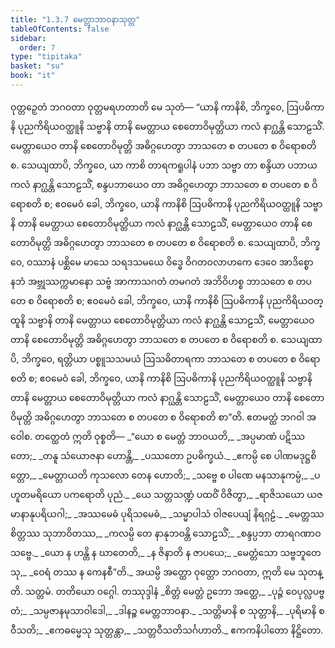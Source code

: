 ```yaml
---
title: "1.3.7 မေတ္တာဘာဝနာသုတ္တ"
tableOfContents: false
sidebar:
  order: 7
type: "tipitaka"
basket: "su"
book: "it"
---
```



<DynamicBreadcrumb />

<Division number="27" book="it" e="ch" v="18" p="208">

<Paragraph number="155" book="it">
ဝုတ္တဉှေတံ ဘဂဝတာ ဝုတ္တမရဟတာတိ မေ သုတံ—
</Paragraph>

<Paragraph number="156" book="it">
“ယာနိ ကာနိစိ, ဘိက္ခဝေ, ဩပဓိကာနိ ပုညကိရိယဝတ္ထူနိ သဗ္ဗာနိ တာနိ မေတ္တာယ စေတောဝိမုတ္တိယာ ကလံ နာဂ္ဃန္တိ သောဠသိံ. မေတ္တာယေဝ တာနိ စေတောဝိမုတ္တိ အဓိဂ္ဂဟေတွာ ဘာသတေ စ တပတေ စ ဝိရောစတိ စ.
</Paragraph>

<Paragraph number="157" book="it">
သေယျထာပိ, ဘိက္ခဝေ, ယာ ကာစိ တာရကရူပါနံ ပဘာ သဗ္ဗာ တာ စန္ဒိယာ ပဘာယ ကလံ နာဂ္ဃန္တိ သောဠသိံ, စန္ဒပဘာယေဝ တာ အဓိဂ္ဂဟေတွာ ဘာသတေ စ တပတေ စ ဝိရောစတိ စ; ဧဝမေဝံ ခေါ, ဘိက္ခဝေ, ယာနိ ကာနိစိ ဩပဓိကာနိ ပုညကိရိယဝတ္ထူနိ သဗ္ဗာနိ တာနိ မေတ္တာယ စေတောဝိမုတ္တိယာ ကလံ နာဂ္ဃန္တိ သောဠသိံ, မေတ္တာယေဝ တာနိ စေတောဝိမုတ္တိ အဓိဂ္ဂဟေတွာ ဘာသတေ စ တပတေ စ ဝိရောစတိ စ.
</Paragraph>

<Paragraph number="158" book="it">
သေယျထာပိ, ဘိက္ခဝေ, ဝဿာနံ ပစ္ဆိမေ မာသေ သရဒသမယေ ဝိဒ္ဓေ ဝိဂတဝလာဟကေ ဒေဝေ အာဒိစ္စော နဘံ အဗ္ဘုဿက္ကမာနော သဗ္ဗံ အာကာသဂတံ တမဂတံ အဘိဝိဟစ္စ ဘာသတေ စ တပတေ စ ဝိရောစတိ စ; ဧဝမေဝံ ခေါ, ဘိက္ခဝေ, ယာနိ ကာနိစိ ဩပဓိကာနိ ပုညကိရိယဝတ္ထူနိ သဗ္ဗာနိ တာနိ မေတ္တာယ စေတောဝိမုတ္တိယာ ကလံ နာဂ္ဃန္တိ သောဠသိံ, မေတ္တာယေဝ တာနိ စေတောဝိမုတ္တိ အဓိဂ္ဂဟေတွာ ဘာသတေ စ တပတေ စ ဝိရောစတိ စ.
</Paragraph>

<Paragraph number="159" book="it">
သေယျထာပိ, ဘိက္ခဝေ, ရတ္တိယာ ပစ္စူသသမယံ ဩသဓိတာရကာ ဘာသတေ စ တပတေ စ ဝိရောစတိ စ; ဧဝမေဝံ ခေါ, ဘိက္ခဝေ, ယာနိ ကာနိစိ ဩပဓိကာနိ ပုညကိရိယဝတ္ထူနိ သဗ္ဗာနိ တာနိ မေတ္တာယ စေတောဝိမုတ္တိယာ ကလံ နာဂ္ဃန္တိ သောဠသိံ, မေတ္တာယေဝ တာနိ စေတောဝိမုတ္တိ အဓိဂ္ဂဟေတွာ ဘာသတေ စ တပတေ စ ဝိရောစတိ စာ”တိ. ဧတမတ္ထံ ဘဂဝါ အဝေါစ. တတ္ထေတံ ဣတိ ဝုစ္စတိ—
</Paragraph>

<Paragraph number="160" type="verses" book="it">
_“ယော စ မေတ္တံ ဘာဝယတိ,_  
_အပ္ပမာဏံ ပဋိဿတော;_  
_တနူ သံယောဇနာ ဟောန္တိ,_  
_ပဿတော ဥပဓိက္ခယံ._  

</Paragraph>

<Paragraph number="161" type="verses" book="it">
_ဧကမ္ပိ စေ ပါဏမဒုဋ္ဌစိတ္တော,_  
_မေတ္တာယတိ ကုသလော တေန ဟောတိ;_  
_သဗ္ဗေ စ ပါဏေ မနသာနုကမ္ပံ,_  
_ပဟူတမရိယော ပကရောတိ ပုညံ._  

</Paragraph>

<Paragraph number="162" type="verses" book="it">
_ယေ သတ္တသဏ္ဍံ ပထဝိံ ဝိဇိတွာ,_  
_ရာဇိသယော ယဇမာနာနုပရိယဂါ;_  
_အဿမေဓံ ပုရိသမေဓံ,_  
_သမ္မာပါသံ ဝါဇပေယျံ နိရဂ္ဂဠံ._  

</Paragraph>

<Paragraph number="163" type="verses" book="it">
_မေတ္တဿ စိတ္တဿ သုဘာဝိတဿ,_  
_ကလမ္ပိ တေ နာနုဘဝန္တိ သောဠသိံ;_  
_စန္ဒပ္ပဘာ တာရဂဏာဝ သဗ္ဗေ._  

</Paragraph>

<Paragraph number="164" type="verses" book="it">
_ယော န ဟန္တိ န ဃာတေတိ,_  
_န ဇိနာတိ န ဇာပယေ;_  
_မေတ္တံသော သဗ္ဗဘူတေသု,_  
_ဝေရံ တဿ န ကေနစီ”တိ._  

</Paragraph>

<Paragraph number="165" book="it">
အယမ္ပိ အတ္ထော ဝုတ္တော ဘဂဝတာ, ဣတိ မေ သုတန္တိ.

</Paragraph>
</Division>

<Paragraph number="166" type="center" book="it">
သတ္တမံ.



</Paragraph>

<Paragraph number="167" type="center" book="it">
တတိယော ဝဂ္ဂေါ.



</Paragraph>

<Paragraph number="168" type="center" book="it">
တဿုဒ္ဒါနံ


</Paragraph>

<Paragraph number="169" type="verses" book="it">
_စိတ္တံ မေတ္တံ ဥဘော အတ္ထေ,_  
_ပုဉ္ဇံ ဝေပုလ္လပဗ္ဗတံ;_  
_သမ္ပဇာနမုသာဝါဒေါ,_  
_ဒါနဉ္စ မေတ္တဘာဝနာ._  

</Paragraph>

<Paragraph number="170" type="verses" book="it">
_သတ္တိမာနိ စ သုတ္တာနိ,_  
_ပုရိမာနိ စ ဝီသတိ;_  
_ဧကဓမ္မေသု သုတ္တန္တာ,_  
_သတ္တဝီသတိသင်္ဂဟာတိ._  


</Paragraph>

<Paragraph number="171" type="center" book="it">
ဧကကနိပါတော နိဋ္ဌိတော.
</Paragraph>